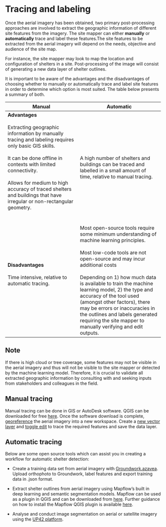 # Tracing and labeling

Once the aerial imagery has been obtained, two primary post-processing approaches are involved to extract the geographic information of different site features from the imagery. The site mapper can either **manually** or **automatically** trace and label these features.The site features to be extracted from the aerial imagery will depend on the needs, objective and audience of the site map. 

For instance, the site mapper may look to map the location and configuration of shelters in a site. Post-processing of the image will consist of generating a new data layer of shelter outlines.

It is important to be aware of the advantages and the disadvantages of choosing whether to manually or automatically trace and label site features in order to determine which option is most suited. The table below presents a summary of both.

| Manual | Automatic|
|-------|--------|
| **Advantages** <br><br> Extracting geographic information by manually tracing and labeling requires only basic GIS skills. <br><br> It can be done offline in contexts with limited connectivity. <br><br> Allows for medium to high accuracy of traced shelters and buildings that have irregular or non-rectangular geometry. | <br><br> A high number of shelters and buildings can be traced and labelled in a small amount of time, relative to manual tracing.|
|**Disadvantages** <br><br> Time intensive, relative to automatic tracing. | <br><br> Most open-source tools require some minimum understanding of machine learning principles. <br><br> Most low-code tools are not open-source and may incur additional costs <br><br> Depending on 1) how much data is available to train the machine learning model, 2) the type and accuracy of the tool used (amongst other factors), there may be errors or inaccuracies in the outlines and labels generated requiring the site mapper to manually verifying and edit outputs.|

::: callout-note
# Note

If there is high cloud or tree coverage, some features may not be visible in the aerial imagery and thus will not be visible to the site mapper or detected by the machine learning model. Therefore, it is crucial to validate all extracted geographic information by consulting with and seeking inputs from stakeholders and colleagues in the field.
:::

## Manual tracing

Manual tracing can be done in GIS or AutoDesk software. QGIS can be downloaded for free [here](https://www.qgis.org/en/site/forusers/download.html). Once the software download is complete, [georeference](https://www.qgistutorials.com/en/docs/3/advanced_georeferencing.html) the aerial imagery into a new workspace. Create a [new vector layer](https://docs.qgis.org/3.22/en/docs/training_manual/create_vector_data/create_new_vector.html#:~:text=Open%20QGIS%20and%20create%20a,to%20define%20a%20new%20layer.) and [toggle edit](https://docs.qgis.org/2.8/en/docs/user_manual/working_with_vector/editing_geometry_attributes.html#digitizing-an-existing-layer) to trace the required features and save the data layer. 

## Automatic tracing

Below are some open source tools which can assist you in creating a workflow for automatic shelter detection: 

- Create a training data set from aerial imagery with [Groundwork.azavea](https://groundwork.azavea.com/). Upload orthophoto to Groundwork, label features and export training data in .json format. 

- Extract shelter outlines from aerial imagery using Mapflow's built in deep learning and semantic segmentation models. Mapflow can be used as a plugin in QGIS and can be downloaded from [here](https://plugins.qgis.org/plugins/mapflow/). Further guidance on how to install the Mapflow QGIS plugin is available [here](https://docs.mapflow.ai/api/qgis_mapflow#user-interface). 

- Analyse and conduct image segmentation on aerial or satellite imagery using the [UP42 platform](https://docs.up42.com/).
